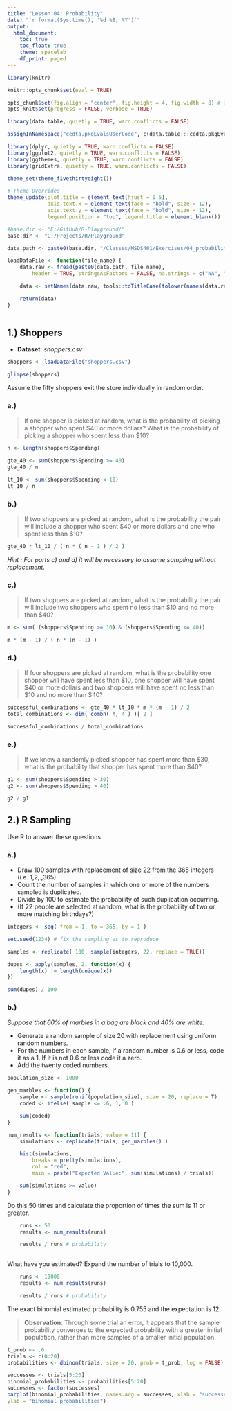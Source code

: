 ```yaml
---
title: "Lesson 04: Probability"
date: "`r format(Sys.time(), '%d %B, %Y')`"
output:
  html_document:
    toc: true
    toc_float: true
    theme: spacelab
    df_print: paged
---
```


```r
library(knitr)

knitr::opts_chunk$set(eval = TRUE)

opts_chunk$set(fig.align = "center", fig.height = 4, fig.width = 8) # for html
opts_knit$set(progress = FALSE, verbose = TRUE)

```


```r

library(data.table, quietly = TRUE, warn.conflicts = FALSE)

assignInNamespace("cedta.pkgEvalsUserCode", c(data.table:::cedta.pkgEvalsUserCode, "rtvs"), "data.table")

library(dplyr, quietly = TRUE, warn.conflicts = FALSE)
library(ggplot2, quietly = TRUE, warn.conflicts = FALSE)
library(ggthemes, quietly = TRUE, warn.conflicts = FALSE)
library(gridExtra, quietly = TRUE, warn.conflicts = FALSE)

theme_set(theme_fivethirtyeight())

# Theme Overrides
theme_update(plot.title = element_text(hjust = 0.5),
             axis.text.x = element_text(face = "bold", size = 12),
             axis.text.y = element_text(face = "bold", size = 12),
             legend.position = "top", legend.title = element_blank())

#base.dir <- "E:/GitHub/R-Playground/"
base.dir <- "C:/Projects/R/Playground"

data.path <- paste0(base.dir, "/Classes/MSDS401/Exercises/04_probability/data/")

loadDataFile <- function(file_name) {
	data.raw <- fread(paste0(data.path, file_name),
		header = TRUE, stringsAsFactors = FALSE, na.strings = c("NA", ""))

	data <- setNames(data.raw, tools::toTitleCase(tolower(names(data.raw))))

	return(data)
}

```


```r

```

## 1.) Shoppers

+ __Dataset__: _shoppers.csv_

```r

shoppers <- loadDataFile("shoppers.csv")

glimpse(shoppers)

```

Assume the fifty shoppers exit the store individually in random order.

### a.)

> If one shopper is picked at random, what is the probability of picking a shopper who spent
$40 or more dollars? What is the probability of picking a shopper who spent less than $10?

```r

n <- length(shoppers$Spending)

gte_40 <- sum(shoppers$Spending >= 40)
gte_40 / n

lt_10 <- sum(shoppers$Spending < 10)
lt_10 / n

```

### b.)

> If two shoppers are picked at random, what is the probability the pair will include a shopper
who spent $40 or more dollars and one who spent less than $10?

```r

gte_40 * lt_10 / ( n * ( n - 1 ) / 2 )

```

_Hint : For parts c) and d) it will be necessary to assume sampling without replacement._

### c.) 

> If two shoppers are picked at random, what is the probability the pair will include two
shoppers who spent no less than $10 and no more than $40?

```r

m <- sum( (shoppers$Spending >= 10) & (shoppers$Spending <= 40))

m * (m - 1) / ( n * (n - 1) )

```

### d.)

> If four shoppers are picked at random, what is the probability one shopper will have spent
less than $10, one shopper will have spent $40 or more dollars and two shoppers will have
spent no less than $10 and no more than $40?

```r

successful_combinations <- gte_40 * lt_10 * m * (m - 1) / 2
total_combinations <- dim( combn( n, 4 ) )[ 2 ]

successful_combinations / total_combinations

```

### e.)

> If we know a randomly picked shopper has spent more than $30, what is the probability that
shopper has spent more than $40?

```r

g1 <- sum(shoppers$Spending > 30)
g2 <- sum(shoppers$Spending > 40)

g2 / g1

```

## 2.) R Sampling

Use R to answer these questions

### a.) 

+ Draw 100 samples with replacement of size 22 from the 365 integers (i.e. 1,2,.,365). 
+ Count the number of samples in which one or more of the numbers sampled is duplicated.
+ Divide by 100 to estimate the probability of such duplication occurring. 
+ (If 22 people are selected at random, what is the probability of two or more matching birthdays?)

```r

integers <- seq( from = 1, to = 365, by = 1 )

set.seed(1234) # fix the sampling as to reproduce

samples <- replicate( 100, sample(integers, 22, replace = TRUE))

dupes <- apply(samples, 2, function(x) {
	length(x) != length(unique(x))
})

sum(dupes) / 100

```

### b.)

_Suppose that 60% of marbles in a bag are black and 40% are white._

+ Generate a random sample of size 20 with replacement using uniform random numbers. 
+ For the numbers in each sample, if a random number is 0.6 or less, code it as a 1. If it is not 0.6 or less code it a zero.
+ Add the twenty coded numbers.

```r

population_size <- 1000

gen_marbles <- function() { 
	sample <- sample(runif(population_size), size = 20, replace = T)
    coded <- ifelse( sample <= .6, 1, 0 )

    sum(coded)
}

num_results <- function(trials, value = 11) { 
    simulations <- replicate(trials, gen_marbles() )

	hist(simulations,
		breaks = pretty(simulations),
		col = "red",
        main = paste("Expected Value:", sum(simulations) / trials))

	sum(simulations >= value)
}

```

Do this 50 times and calculate the proportion of times the sum is 11 or greater. 

```r

    runs <- 50
    results <- num_results(runs)

    results / runs # probability
    
```

What have you estimated? Expand the number of trials to 10,000.

```r

    runs <- 10000
    results <- num_results(runs)

    results / runs # probability

```

The exact binomial estimated probability is 0.755 and the expectation is 12.

> __Observation__: Through some trial an error, it appears that the sample probability converges to the expected probability with 
a greater initial population, rather than more samples of a smaller initial population.


```r

t_prob <- .6
trials <- c(0:20)
probabilities <- dbinom(trials, size = 20, prob = t_prob, log = FALSE)

successes <- trials[5:20]
binomial_probabilities <- probabilities[5:20]
successes <- factor(successes)
barplot(binomial_probabilities, names.arg = successes, xlab = "successes",
ylab = "binomial probabilities")

```
